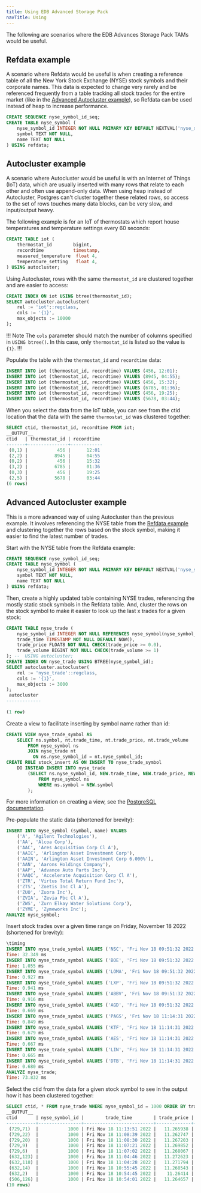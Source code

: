 ```yaml
---
title: Using EDB Advanced Storage Pack
navTitle: Using
---
```


The following are scenarios where the EDB Advances Storage Pack TAMs would be useful.

## Refdata example

A scenario where Refdata would be useful is when creating a reference table of all the New York Stock Exchange (NYSE) stock symbols and their corporate names. This data is expected to change very rarely and be referenced frequently from a table tracking all stock trades for the entire market (like in the [Advanced Autocluster example](#advanced-autocluster-example)), so Refdata can be used instead of heap to increase performance. 

```sql
CREATE SEQUENCE nyse_symbol_id_seq;
CREATE TABLE nyse_symbol (
	nyse_symbol_id INTEGER NOT NULL PRIMARY KEY DEFAULT NEXTVAL('nyse_symbol_id_seq'),
	symbol TEXT NOT NULL,
	name TEXT NOT NULL
) USING refdata;
```
## Autocluster example

A scenario where Autocluster would be useful is with an Internet of Things (IoT) data, which are usually inserted with many rows that relate to each other and often use append-only data. When using heap instead of Autocluster, Postgres can't cluster together these related rows, so access to the set of rows touches many data blocks, can be very slow, and input/output heavy.

The following example is for an IoT of thermostats which report house temperatures and temperature settings every 60 seconds:

```sql
CREATE TABLE iot (
    thermostat_id        bigint,
    recordtime           timestamp,
    measured_temperature  float 4,
    temperature_setting   float 4,
) USING autocluster;
```

Using Autocluster, rows with the same `thermostat_id` are clustered together and are easier to access:

```sql
CREATE INDEX ON iot USING btree(thermostat_id);
SELECT autocluster.autocluster(
    rel := 'iot'::regclass,
    cols := '{1}',
    max_objects := 10000
);
```

!!! Note
The `cols` parameter should match the number of columns specified in `USING btree()`. In this case, only `thermostat_id` is listed so the value is `{1}`. 
!!!

Populate the table with the `thermostat_id` and `recordtime` data:

```sql
INSERT INTO iot (thermostat_id, recordtime) VALUES (456, 12:01);
INSERT INTO iot (thermostat_id, recordtime) VALUES (8945, 04:55);
INSERT INTO iot (thermostat_id, recordtime) VALUES (456, 15:32);
INSERT INTO iot (thermostat_id, recordtime) VALUES (6785, 01:36);
INSERT INTO iot (thermostat_id, recordtime) VALUES (456, 19:25);
INSERT INTO iot (thermostat_id, recordtime) VALUES (5678, 03:44);
```

When you select the data from the IoT table, you can see from the ctid location that the data with the same `thermostat_id` was clustered together:

```sql
SELECT ctid, thermostat_id, recordtime FROM iot;
__OUTPUT__
ctid   | thermostat_id | recordtime
-------+---------------+------------
 (0,1) |           456 |      12:01
 (2,2) |          8945 |      04:55
 (0,2) |           456 |      15:32
 (3,2) |          6785 |      01:36
 (0,3) |           456 |      19:25
 (2,5) |          5678 |      03:44
(6 rows)
```

 ## Advanced Autocluster example

This is a more advanced way of using Autocluster than the previous example. It involves referencing the NYSE table from the [Refdata example](#refdata) and clustering together the rows based on the stock symbol, making it easier to find the latest number of trades. 

Start with the NYSE table from the Refdata example: 

```sql
CREATE SEQUENCE nyse_symbol_id_seq;
CREATE TABLE nyse_symbol (
	nyse_symbol_id INTEGER NOT NULL PRIMARY KEY DEFAULT NEXTVAL('nyse_symbol_id_seq'),
	symbol TEXT NOT NULL,
	name TEXT NOT NULL
) USING refdata;
```

Then, create a highly updated table containing NYSE trades, referencing the mostly static stock symbols in the Refdata table. And, cluster the rows on the stock symbol to make it easier to look up the last x trades for a given stock: 

```sql
CREATE TABLE nyse_trade (
	nyse_symbol_id INTEGER NOT NULL REFERENCES nyse_symbol(nyse_symbol_id),
	trade_time TIMESTAMP NOT NULL DEFAULT NOW(),
	trade_price	FLOAT8 NOT NULL CHECK(trade_price >= 0.0),
	trade_volume BIGINT NOT NULL CHECK(trade_volume >= 1)
); --  USING autocluster;
CREATE INDEX ON nyse_trade USING BTREE(nyse_symbol_id);
SELECT autocluster.autocluster(
	rel := 'nyse_trade'::regclass,
	cols := '{1}',
	max_objects := 3000
);
 autocluster 
-------------
 
(1 row)
```

Create a view to facilitate inserting by symbol name rather than id: 

```sql
CREATE VIEW nyse_trade_symbol AS
	SELECT ns.symbol, nt.trade_time, nt.trade_price, nt.trade_volume
		FROM nyse_symbol ns
		JOIN nyse_trade nt
		  ON ns.nyse_symbol_id = nt.nyse_symbol_id;
CREATE RULE stock_insert AS ON INSERT TO nyse_trade_symbol
	DO INSTEAD INSERT INTO nyse_trade
		(SELECT ns.nyse_symbol_id, NEW.trade_time, NEW.trade_price, NEW.trade_volume
			FROM nyse_symbol ns
			WHERE ns.symbol = NEW.symbol
		);
```

For more information on creating a view, see the [PostgreSQL documentation](https://www.postgresql.org/docs/current/sql-createview.html).

Pre-populate the static data (shortened for brevity): 

```sql
INSERT INTO nyse_symbol (symbol, name) VALUES
    ('A', 'Agilent Technologies'),
	('AA', 'Alcoa Corp'),
	('AAC', 'Ares Acquisition Corp Cl A'),
	('AAIC', 'Arlington Asset Investment Corp'),
	('AAIN', 'Arlington Asset Investment Corp 6.000%'),
	('AAN', 'Aarons Holdings Company'),
	('AAP', 'Advance Auto Parts Inc'),
	('AAQC', 'Accelerate Acquisition Corp Cl A'),
    ('ZTR', 'Virtus Total Return Fund Inc'),
	('ZTS', 'Zoetis Inc Cl A'),
	('ZUO', 'Zuora Inc'),
	('ZVIA', 'Zevia Pbc Cl A'),
	('ZWS', 'Zurn Elkay Water Solutions Corp'),
	('ZYME', 'Zymeworks Inc');
ANALYZE nyse_symbol;
```

Insert stock trades over a given time range on Friday, November 18 2022 (shortened for brevity):

```sql 
\timing
INSERT INTO nyse_trade_symbol VALUES ('NSC', 'Fri Nov 18 09:51:32 2022', 248.100000, 98778);
Time: 32.349 ms
INSERT INTO nyse_trade_symbol VALUES ('BOE', 'Fri Nov 18 09:51:32 2022', 9.640000, 72973);
Time: 1.055 ms
INSERT INTO nyse_trade_symbol VALUES ('LOMA', 'Fri Nov 18 09:51:32 2022', 6.180000, 41632);
Time: 0.927 ms
INSERT INTO nyse_trade_symbol VALUES ('LXP', 'Fri Nov 18 09:51:32 2022', 10.670000, 85768);
Time: 0.941 ms
INSERT INTO nyse_trade_symbol VALUES ('ABBV', 'Fri Nov 18 09:51:32 2022', 155.000000, 46842);
Time: 0.916 ms
INSERT INTO nyse_trade_symbol VALUES ('AGD', 'Fri Nov 18 09:51:32 2022', 9.360000, 90684);
Time: 0.669 ms
INSERT INTO nyse_trade_symbol VALUES ('PAGS', 'Fri Nov 18 11:14:31 2022', 12.985270, 34734);
Time: 0.849 ms
INSERT INTO nyse_trade_symbol VALUES ('KTF', 'Fri Nov 18 11:14:31 2022', 8.435753, 73719);
Time: 0.679 ms
INSERT INTO nyse_trade_symbol VALUES ('AES', 'Fri Nov 18 11:14:31 2022', 28.072732, 549);
Time: 0.667 ms
INSERT INTO nyse_trade_symbol VALUES ('LIN', 'Fri Nov 18 11:14:31 2022', 334.617829, 39838);
Time: 0.665 ms
INSERT INTO nyse_trade_symbol VALUES ('DTB', 'Fri Nov 18 11:14:31 2022', 18.679245, 55863);
Time: 0.680 ms
ANALYZE nyse_trade;
Time: 73.832 ms
```

Select the ctid from the data for a given stock symbol to see in the output how it has been clustered together:

```sql
SELECT ctid, * FROM nyse_trade WHERE nyse_symbol_id = 1000 ORDER BY trade_time DESC LIMIT 10;
__OUTPUT__
ctid       | nyse_symbol_id |        trade_time        | trade_price | trade_volume 
-----------+----------------+--------------------------+-------------+--------------
 (729,71)  |           1000 | Fri Nov 18 11:13:51 2022 |   11.265938 |        72662
 (729,22)  |           1000 | Fri Nov 18 11:08:39 2022 |   11.262747 |        50897
 (729,20)  |           1000 | Fri Nov 18 11:08:30 2022 |   11.267203 |        37120
 (729,9)   |           1000 | Fri Nov 18 11:07:21 2022 |   11.269852 |          792
 (729,6)   |           1000 | Fri Nov 18 11:07:02 2022 |   11.268067 |        46221
 (632,123) |           1000 | Fri Nov 18 11:04:46 2022 |   11.272623 |        97874
 (632,118) |           1000 | Fri Nov 18 11:04:28 2022 |   11.271794 |        65579
 (632,14)  |           1000 | Fri Nov 18 10:55:45 2022 |   11.268543 |         8557
 (632,2)   |           1000 | Fri Nov 18 10:54:45 2022 |    11.26414 |        94078
 (506,126) |           1000 | Fri Nov 18 10:54:01 2022 |   11.264657 |        89641
(10 rows)
```

